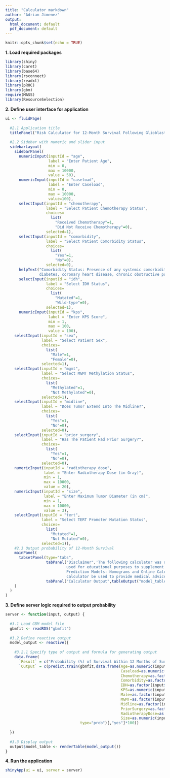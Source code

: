 ```yaml
---
title: "Calculator markdown"
author: "Adrian Jimenez"
output:
  html_document: default
  pdf_document: default
---
```


```r
knitr::opts_chunk$set(echo = TRUE)
```

**1. Load required packages**
```r
library(shiny)
library(caret)
library(base64)
library(rsconnect)
library(readxl)
library(pROC)
library(gbm)
require(MASS)
library(ResourceSelection)
```


**2. Define user interface for application**
```r
ui <- fluidPage(
  
  #2.1 Application title
  titlePanel("Risk Calculator for 12-Month Survival Following Glioblastoma Surgery"),
  
  #2.2 Sidebar with numeric and slider input
  sidebarLayout(
    sidebarPanel(
      numericInput(inputId = "age",
                   label = "Enter Patient Age",
                   min = 0,
                   max = 10000,
                   value = 50),
      numericInput(inputId = "caseload",
                   label = "Enter Caseload",
                   min = 0,
                   max = 10000,
                   value=100),
      selectInput(inputId = "chemotherapy",
                  label = "Select Patient Chemotherapy Status",
                  choices=
                    list(
                      "Received Chemotherapy"=1,
                      "Did Not Receive Chemotherapy"=0),
                  selected=1),
      selectInput(inputId = "comorbidity",
                  label = "Select Patient Comorbidity Status",
                  choices=
                    list(
                      "Yes"=1,
                      "No"=0),
                  selected=0),
      helpText("Comorbidity Status: Presence of any systemic comorbidity such as 
               diabetes, coronary heart disease, chronic obstructive pulmonary disease, etc."),
      selectInput(inputId = "idh",
                  label = "Select IDH Status",
                  choices=
                    list(
                      "Mutated"=1,
                      "Wild-type"=0),
                  selected=1),
      numericInput(inputId = "kps",
                   label = "Enter KPS Score",
                   min = 1,
                   max = 100,
                   value = 100),
    selectInput(inputId = "sex",
                label = "Select Patient Sex",
                choices=
                  list(
                    "Male"=1,
                    "Female"=0),
                selected=1),
    selectInput(inputId = "mgmt",
                label = "Select MGMT Methylation Status",
                choices=
                  list(
                    "Methylated"=1,
                    "Not Methylated"=0),
                selected=1),
    selectInput(inputId = "midline",
                label = "Does Tumor Extend Into The Midline?",
                choices=
                  list(
                    "Yes"=1,
                    "No"=0),
                selected=0),
    selectInput(inputId = "prior_surgery",
                label = "Has The Patient Had Prior Surgery?",
                choices=
                  list(
                    "Yes"=1,
                    "No"=0),
                selected=0),
    numericInput(inputId = "radiotherapy_dose",
                 label = "Enter Radiotherapy Dose (in Gray)",
                 min = 1,
                 max = 10000,
                 value = 20),
    numericInput(inputId = "size",
                 label = "Enter Maximum Tumor Diameter (in cm)",
                 min = 1,
                 max = 10000,
                 value = 3),
    selectInput(inputId = "tert",
                label = "Select TERT Promoter Mutation Status",
                choices=
                  list(
                    "Mutated"=1,
                    "Not Mutated"=0),
                selected=1)),
    #2.3 Output probability of 12-Month Survival
    mainPanel(
      tabsetPanel(type="tabs",
                  tabPanel("Disclaimer",'The following calculator was developed using a simulated dataset and should only be 
                           used for educational purposes to supplement the following publication:"Deployment of Clinical 
                           Prediction Models: Nomograms and Online Calculators". Under no circumstances should this 
                           calculator be used to provide medical advice.'),
                  tabPanel("Calculator Output",tableOutput("model_table")))
    )
  )
)

```

**3. Define server logic required to output probability**
```r
server <- function(input, output) {
  
  #3.1 Load GBM model file
  gbmfit <- readRDS("gbmfit")
  
  #3.2 Define reactive output
  model_output <- reactive({
    
    #3.2.1 Specify type of output and formula for generating output
    data.frame(
      `Result` = c("Probability (%) of Survival Within 12 Months of Surgery"),
      `Output` = c(predict.train(gbmfit,data.frame(Age=as.numeric(input$age), 
                                                   Caseload=as.numeric(input$caseload), 
                                                   Chemotherapy=as.factor(input$chemotherapy), 
                                                   Comorbidity=as.factor(input$comorbidity), 
                                                   IDH=as.factor(input$idh), 
                                                   KPS=as.numeric(input$kps), 
                                                   Male=as.factor(input$sex), 
                                                   MGMT=as.factor(input$mgmt), 
                                                   Midline=as.factor(input$midline), 
                                                   PriorSurgery=as.factor(input$prior_surgery), 
                                                   RadiotherapyDose=as.numeric(input$radiotherapy_dose), 
                                                   Size=as.numeric(input$size),TERTp=as.factor(input$tert)),
                                 type="prob")[,"yes"]*100))
    
  })
  
  #3.3 Display output
  output$model_table <- renderTable(model_output())
}
```

**4. Run the application**
```r
shinyApp(ui = ui, server = server)
```